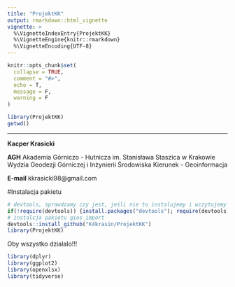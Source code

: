 ```yaml
---
title: "ProjektKK"
output: rmarkdown::html_vignette
vignette: >
  %\VignetteIndexEntry{ProjektKK}
  %\VignetteEngine{knitr::rmarkdown}
  %\VignetteEncoding{UTF-8}
---
```


```r
knitr::opts_chunk$set(
  collapse = TRUE,
  comment = "#>",
  echo = T,
  message = F,
  warning = F
)
```

```r
library(ProjektKK)
getwd()
```

***

**Kacper Krasicki**

**AGH** 
Akademia Górniczo - Hutnicza im. Stanisława Staszica w Krakowie
Wydzia Geodezji Górniczej i Inżynierii Środowiska
Kierunek - Geoinformacja

**E-mail** kkrasicki98@gmail.com


#Instalacja pakietu

```r
# devtools, sprawdzamy czy jest, jeśli nie to instalujemy i wczytujemy
if(!require(devtools)) {install.packages("devtools"); require(devtools)}
# instalcja pakietu gios_import
devtools::install_github("K4krasin/ProjektKK")
library(ProjektKK)
```


Oby wszystko dzialalo!!!

```r
library(dplyr)
library(ggplot2)
library(openxlsx)
library(tidyverse)
```



